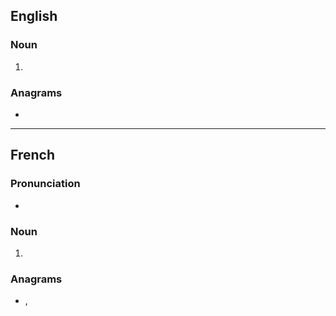 {{also|crepes|crêpés|Crêpes}}
==English==

===Noun===
{{head|en|noun plural form}}

# {{plural of|crêpe|lang=en}}

===Anagrams===
* {{anagrams|en|creeps|respec|respec'}}

----

==French==

===Pronunciation===
* {{audio|Fr-les crêpes.ogg|audio|lang=fr}}

===Noun===
{{head|fr|noun plural form|g=?}}

# {{plural of|crêpe|lang=fr}}

===Anagrams===
* {{l|fr|perces}}, {{l|fr|percés}}